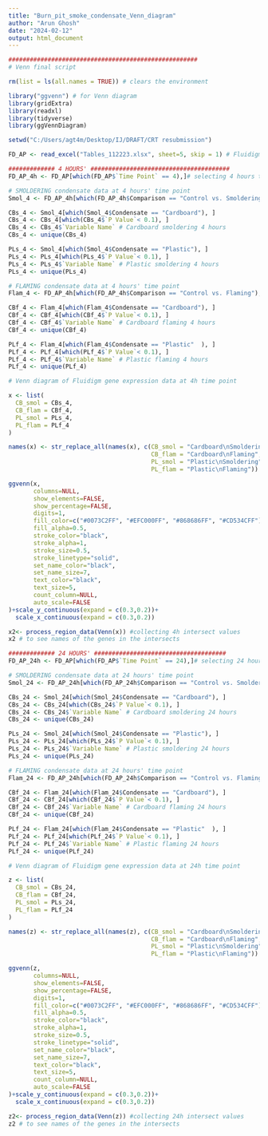 ---
title: "Burn_pit_smoke_condensate_Venn_diagram"
author: "Arun Ghosh"
date: "2024-02-12"
output: html_document
---

```{r}
#####################################################
# Venn final script

rm(list = ls(all.names = TRUE)) # clears the environment

library("ggvenn") # for Venn diagram
library(gridExtra)
library(readxl)
library(tidyverse)
library(ggVennDiagram)

setwd("C:/Users/agt4m/Desktop/IJ/DRAFT/CRT resubmission")

FD_AP <- read_excel("Tables_112223.xlsx", sheet=5, skip = 1) # Fluidigm data
```


```{r}
############# 4 HOURS' #######################################
FD_AP_4h <- FD_AP[which(FD_AP$`Time Point` == 4),]# selecting 4 hours time point

# SMOLDERING condensate data at 4 hours' time point
Smol_4 <- FD_AP_4h[which(FD_AP_4h$Comparison == "Control vs. Smoldering"), ]

CBs_4 <- Smol_4[which(Smol_4$Condensate == "Cardboard"), ]
CBs_4 <- CBs_4[which(CBs_4$`P Value`< 0.1), ]
CBs_4 <- CBs_4$`Variable Name` # Cardboard smoldering 4 hours
CBs_4 <- unique(CBs_4)

PLs_4 <- Smol_4[which(Smol_4$Condensate == "Plastic"), ]
PLs_4 <- PLs_4[which(PLs_4$`P Value`< 0.1), ]
PLs_4 <- PLs_4$`Variable Name` # Plastic smoldering 4 hours
PLs_4 <- unique(PLs_4)

# FLAMING condensate data at 4 hours' time point
Flam_4 <- FD_AP_4h[which(FD_AP_4h$Comparison == "Control vs. Flaming"), ]

CBf_4 <- Flam_4[which(Flam_4$Condensate == "Cardboard"), ]
CBf_4 <- CBf_4[which(CBf_4$`P Value`< 0.1), ]
CBf_4 <- CBf_4$`Variable Name` # Cardboard flaming 4 hours
CBf_4 <- unique(CBf_4)

PLf_4 <- Flam_4[which(Flam_4$Condensate == "Plastic"  ), ]
PLf_4 <- PLf_4[which(PLf_4$`P Value`< 0.1), ]
PLf_4 <- PLf_4$`Variable Name` # Plastic flaming 4 hours
PLf_4 <- unique(PLf_4)
```


```{r}

# Venn diagram of Fluidigm gene expression data at 4h time point

x <- list(
  CB_smol = CBs_4,
  CB_flam = CBf_4,
  PL_smol = PLs_4,
  PL_flam = PLf_4
)

names(x) <- str_replace_all(names(x), c(CB_smol = "Cardboard\nSmoldering",
                                        CB_flam = "Cardboard\nFlaming",
                                        PL_smol = "Plastic\nSmoldering",
                                        PL_flam = "Plastic\nFlaming"))

ggvenn(x,
       columns=NULL,
       show_elements=FALSE,
       show_percentage=FALSE,
       digits=1,
       fill_color=c("#0073C2FF", "#EFC000FF", "#868686FF", "#CD534CFF"),
       fill_alpha=0.5,
       stroke_color="black",
       stroke_alpha=1,
       stroke_size=0.5,
       stroke_linetype="solid",
       set_name_color="black",
       set_name_size=7,
       text_color="black",
       text_size=5,
       count_column=NULL,
       auto_scale=FALSE 
)+scale_y_continuous(expand = c(0.3,0.2))+
  scale_x_continuous(expand = c(0.3,0.2))
```



```{r}
x2<- process_region_data(Venn(x)) #collecting 4h intersect values
x2 # to see names of the genes in the intersects
```


```{r}
############# 24 HOURS' #####################################
FD_AP_24h <- FD_AP[which(FD_AP$`Time Point` == 24),]# selecting 24 hours time point

# SMOLDERING condensate data at 24 hours' time point
Smol_24 <- FD_AP_24h[which(FD_AP_24h$Comparison == "Control vs. Smoldering"), ]

CBs_24 <- Smol_24[which(Smol_24$Condensate == "Cardboard"), ]
CBs_24 <- CBs_24[which(CBs_24$`P Value`< 0.1), ]
CBs_24 <- CBs_24$`Variable Name` # Cardboard smoldering 24 hours
CBs_24 <- unique(CBs_24)

PLs_24 <- Smol_24[which(Smol_24$Condensate == "Plastic"), ]
PLs_24 <- PLs_24[which(PLs_24$`P Value`< 0.1), ]
PLs_24 <- PLs_24$`Variable Name` # Plastic smoldering 24 hours
PLs_24 <- unique(PLs_24)

# FLAMING condensate data at 24 hours' time point
Flam_24 <- FD_AP_24h[which(FD_AP_24h$Comparison == "Control vs. Flaming"), ]

CBf_24 <- Flam_24[which(Flam_24$Condensate == "Cardboard"), ]
CBf_24 <- CBf_24[which(CBf_24$`P Value`< 0.1), ]
CBf_24 <- CBf_24$`Variable Name` # Cardboard flaming 24 hours
CBf_24 <- unique(CBf_24)

PLf_24 <- Flam_24[which(Flam_24$Condensate == "Plastic"  ), ]
PLf_24 <- PLf_24[which(PLf_24$`P Value`< 0.1), ]
PLf_24 <- PLf_24$`Variable Name` # Plastic flaming 24 hours
PLf_24 <- unique(PLf_24)

```


```{r}

# Venn diagram of Fluidigm gene expression data at 24h time point

z <- list(
  CB_smol = CBs_24,
  CB_flam = CBf_24,
  PL_smol = PLs_24,
  PL_flam = PLf_24
)

names(z) <- str_replace_all(names(z), c(CB_smol = "Cardboard\nSmoldering",
                                        CB_flam = "Cardboard\nFlaming",
                                        PL_smol = "Plastic\nSmoldering",
                                        PL_flam = "Plastic\nFlaming"))

ggvenn(z, 
       columns=NULL,
       show_elements=FALSE,
       show_percentage=FALSE,
       digits=1,
       fill_color=c("#0073C2FF", "#EFC000FF", "#868686FF", "#CD534CFF"),
       fill_alpha=0.5,
       stroke_color="black",
       stroke_alpha=1,
       stroke_size=0.5,
       stroke_linetype="solid",
       set_name_color="black",
       set_name_size=7,
       text_color="black",
       text_size=5,
       count_column=NULL,
       auto_scale=FALSE 
)+scale_y_continuous(expand = c(0.3,0.2))+
  scale_x_continuous(expand = c(0.3,0.2))
```



```{r}
z2<- process_region_data(Venn(z)) #collecting 24h intersect values
z2 # to see names of the genes in the intersects

```

